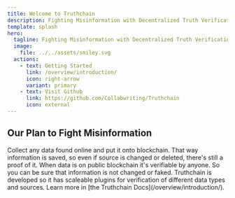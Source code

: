 ```yaml
---
title: Welcome to Truthchain
description: Fighting Misinformation with Decentralized Truth Verification
template: splash
hero:
  tagline: Fighting Misinformation with Decentralized Truth Verification
  image:
    file: ../../assets/smiley.svg
  actions:
    - text: Getting Started
      link: /overview/introduction/
      icon: right-arrow
      variant: primary
    - text: Visit Github
      link: https://github.com/Collabwriting/Truthchain
      icon: external
---
```



## Our Plan to Fight Misinformation

<CardGrid stagger>
	<Card title="Highlight & Save" icon="pencil">
		Collect any data found online and put it onto blockchain. That way information is saved, so even if source is changed or deleted, there's still a proof of it.
	</Card>
	<Card title="Verify Information" icon="magnifier">
		When data is on public blockchain it's verifiable by anyone. So you can be sure that information is not changed or faked.
	</Card>
	<Card title="Data Verifiers Plugins" icon="puzzle">
		Truthchain is developed so it has scaleable plugins for verification of different data types and sources.
	</Card>
	<Card title="Read the docs" icon="open-book">
		Learn more in [the Truthchain Docs](/overview/introduction/).
	</Card>
</CardGrid>
